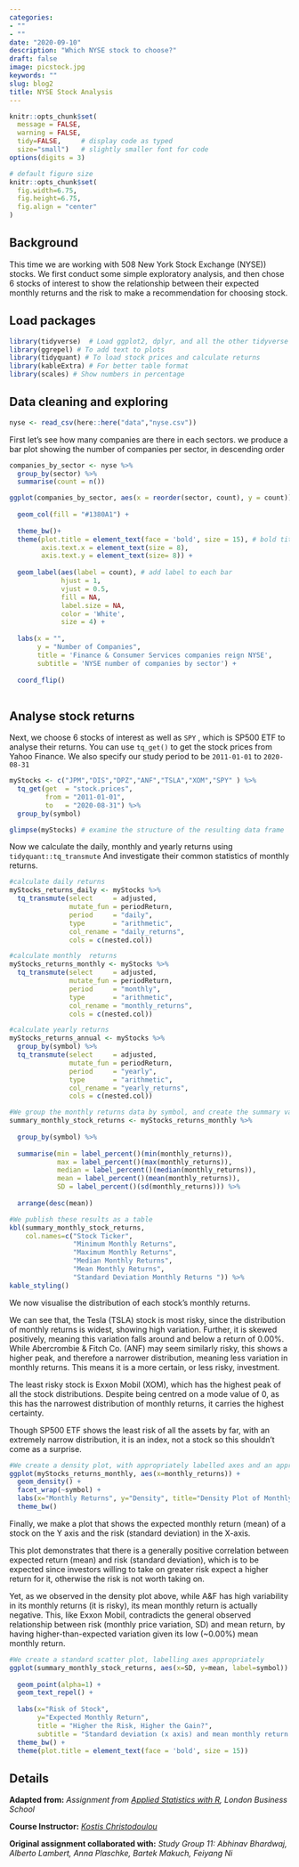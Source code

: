 ```yaml
---
categories:
- ""
- ""
date: "2020-09-10"
description: "Which NYSE stock to choose?"
draft: false
image: picstock.jpg
keywords: ""
slug: blog2
title: NYSE Stock Analysis
---
```


```r
knitr::opts_chunk$set(
  message = FALSE, 
  warning = FALSE, 
  tidy=FALSE,     # display code as typed
  size="small")   # slightly smaller font for code
options(digits = 3)

# default figure size
knitr::opts_chunk$set(
  fig.width=6.75, 
  fig.height=6.75,
  fig.align = "center"
)
```

  
## Background

This time we are working with 508 New York Stock Exchange (NYSE)) stocks. We first conduct some simple exploratory analysis, and then chose 6 stocks of interest to show the relationship between their expected monthly returns and the risk to make a recommendation for choosing stock.

## Load packages

```r

library(tidyverse)  # Load ggplot2, dplyr, and all the other tidyverse packages
library(ggrepel) # To add text to plots
library(tidyquant) # To load stock prices and calculate returns
library(kableExtra) # For better table format 
library(scales) # Show numbers in percentage

```

## Data cleaning and exploring

```r
nyse <- read_csv(here::here("data","nyse.csv"))
```

First let's see how many companies are there in each sectors. we produce a bar plot showing the number of companies per sector, in descending order

```r
companies_by_sector <- nyse %>% 
  group_by(sector) %>%
  summarise(count = n()) 

ggplot(companies_by_sector, aes(x = reorder(sector, count), y = count)) + 
  
  geom_col(fill = "#1380A1") + 
  
  theme_bw()+
  theme(plot.title = element_text(face = 'bold', size = 15), # bold title, set text size
        axis.text.x = element_text(size = 8), 
        axis.text.y = element_text(size= 8)) +
  
  geom_label(aes(label = count), # add label to each bar
             hjust = 1,
             vjust = 0.5,
             fill = NA,
             label.size = NA,
             color = 'White',
             size = 4) +
  
  labs(x = "", 
       y = "Number of Companies", 
       title = 'Finance & Consumer Services companies reign NYSE',
       subtitle = 'NYSE number of companies by sector') +
  
  coord_flip() 
  

```

## Analyse stock returns

Next, we choose 6 stocks of interest as well as `SPY` , which is SP500 ETF to analyse their returns. You can use `tq_get()` to get the stock prices from Yahoo Finance. We also specify our study period to be `2011-01-01` to `2020-08-31`

```r

myStocks <- c("JPM","DIS","DPZ","ANF","TSLA","XOM","SPY" ) %>%
  tq_get(get  = "stock.prices",
         from = "2011-01-01",
         to   = "2020-08-31") %>%
  group_by(symbol) 

glimpse(myStocks) # examine the structure of the resulting data frame

```

Now we calculate the daily, monthly and yearly returns using `tidyquant::tq_transmute` And investigate their common statistics of monthly returns.
```r

#calculate daily returns
myStocks_returns_daily <- myStocks %>%
  tq_transmute(select     = adjusted, 
               mutate_fun = periodReturn, 
               period     = "daily", 
               type       = "arithmetic",
               col_rename = "daily_returns",
               cols = c(nested.col))  

#calculate monthly  returns
myStocks_returns_monthly <- myStocks %>%
  tq_transmute(select     = adjusted, 
               mutate_fun = periodReturn, 
               period     = "monthly", 
               type       = "arithmetic",
               col_rename = "monthly_returns",
               cols = c(nested.col)) 

#calculate yearly returns
myStocks_returns_annual <- myStocks %>%
  group_by(symbol) %>%
  tq_transmute(select     = adjusted, 
               mutate_fun = periodReturn, 
               period     = "yearly", 
               type       = "arithmetic",
               col_rename = "yearly_returns",
               cols = c(nested.col))

```

```r

#We group the monthly returns data by symbol, and create the summary variables in summarise, before arranging by mean in descending order
summary_monthly_stock_returns <- myStocks_returns_monthly %>% 
  
  group_by(symbol) %>% 
  
  summarise(min = label_percent()(min(monthly_returns)),
            max = label_percent()(max(monthly_returns)),
            median = label_percent()(median(monthly_returns)),
            mean = label_percent()(mean(monthly_returns)), 
            SD = label_percent()(sd(monthly_returns))) %>% 
  
  arrange(desc(mean))

#We publish these results as a table
kbl(summary_monthly_stock_returns,
    col.names=c("Stock Ticker",
                "Minimum Monthly Returns",
                "Maximum Monthly Returns",
                "Median Monthly Returns",
                "Mean Monthly Returns",
                "Standard Deviation Monthly Returns ")) %>%
kable_styling()

```
We now visualise the distribution of each stock's monthly returns. 

We can see that, the Tesla (TSLA) stock is most risky, since the distribution of monthly returns is widest, showing high variation. Further, it is skewed positively, meaning this variation falls around and below a return of 0.00%. While Abercrombie & Fitch Co. (ANF) may seem similarly risky, this shows a higher peak, and therefore a narrower distribution, meaning less variation in monthly returns. This means it is a more certain, or less risky, investment. 

The least risky stock is Exxon Mobil (XOM), which has the highest peak of all the stock distributions. Despite being centred on a mode value of 0, as this has the narrowest distribution of monthly returns, it carries the highest certainty. 

Though SP500 ETF shows the least risk of all the assets by far, with an extremely narrow distribution, it is an index, not a stock so this shouldn't come as a surprise. 

```r

#We create a density plot, with appropriately labelled axes and an appropriate title, faceted by stock ticker
ggplot(myStocks_returns_monthly, aes(x=monthly_returns)) + 
  geom_density() + 
  facet_wrap(~symbol) + 
  labs(x="Monthly Returns", y="Density", title="Density Plot of Monthly Returns for Stock Portfolio & SP500 ETF") +
  theme_bw()

```

Finally, we make a plot that shows the expected monthly return (mean) of a stock on the Y axis and the risk (standard deviation) in the X-axis.

This plot demonstrates that there is a generally positive correlation between expected return (mean) and risk (standard deviation), which is to be expected since investors willing to take on greater risk expect a higher return for it, otherwise the risk is not worth taking on. 

Yet, as we observed in the density plot above, while A&F has high variability in its monthly returns (it is risky), its mean monthly return is actually negative. This, like Exxon Mobil, contradicts the general observed relationship between risk (monthly price variation, SD) and mean return, by having higher-than-expected variation given its low (~0.00%) mean monthly return. 

```r

#We create a standard scatter plot, labelling axes appropriately
ggplot(summary_monthly_stock_returns, aes(x=SD, y=mean, label=symbol)) + 
  
  geom_point(alpha=1) + 
  geom_text_repel() + 
  
  labs(x="Risk of Stock", 
       y="Expected Monthly Return", 
       title = "Higher the Risk, Higher the Gain?",
       subtitle = "Standard deviation (x axis) and mean monthly return (y axis) of selected stock and SPF500") +
  theme_bw() +
  theme(plot.title = element_text(face = 'bold', size = 15))

```


## Details

**Adapted from:**
*Assignment from [Applied Statistics with R](https://mam2021.netlify.app), London Business School *

**Course Instructor:**
*[Kostis Christodoulou](https://www.london.edu/faculty-and-research/faculty-profiles/k/kostis-christodoulou)*

**Original assignment collaborated with:**
*Study Group 11: Abhinav Bhardwaj, Alberto Lambert, Anna Plaschke, Bartek Makuch, Feiyang Ni*









